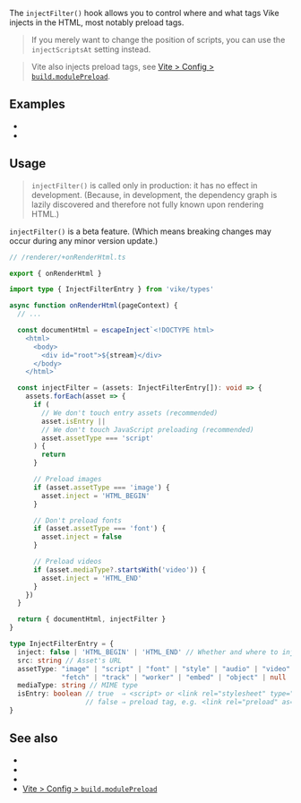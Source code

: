 
The `injectFilter()` hook allows you to control where and what tags Vike injects in the HTML, most notably <Link href="/preloading">preload</Link> tags.

> If you merely want to change the position of scripts, you can use the <Link href="/injectScriptsAt">`injectScriptsAt` setting</Link> instead.

> Vite also injects preload tags, see [Vite > Config > `build.modulePreload`](https://vitejs.dev/config/build-options#build-modulepreload).


## Examples

 - <RepoLink path="/examples/custom-preload/renderer/+onRenderHtml.tsx" />
 - <RepoLink path="/test/preload/renderer/+onRenderHtml.tsx" />


## Usage

> `injectFilter()` is called only in production: it has no effect in development. (Because, in development, the dependency graph is <Link href="/lazy-transpiling" >lazily discovered</Link> and therefore not fully known upon rendering HTML.)

<Warning>`injectFilter()` is a beta feature. (Which means breaking changes may occur during any minor version update.)</Warning>

```ts
// /renderer/+onRenderHtml.ts

export { onRenderHtml }

import type { InjectFilterEntry } from 'vike/types'

async function onRenderHtml(pageContext) {
  // ...

  const documentHtml = escapeInject`<!DOCTYPE html>
    <html>
      <body>
        <div id="root">${stream}</div>
      </body>
    </html>`

  const injectFilter = (assets: InjectFilterEntry[]): void => {
    assets.forEach(asset => {
      if (
        // We don't touch entry assets (recommended)
        asset.isEntry ||
        // We don't touch JavaScript preloading (recommended)
        asset.assetType === 'script'
      ) {
        return
      }

      // Preload images
      if (asset.assetType === 'image') {
        asset.inject = 'HTML_BEGIN'
      }

      // Don't preload fonts
      if (asset.assetType === 'font') {
        asset.inject = false
      }

      // Preload videos
      if (asset.mediaType?.startsWith('video')) {
        asset.inject = 'HTML_END'
      }
    })
  }

  return { documentHtml, injectFilter }
}
```

```ts
type InjectFilterEntry = {
  inject: false | 'HTML_BEGIN' | 'HTML_END' // Whether and where to inject
  src: string // Asset's URL
  assetType: "image" | "script" | "font" | "style" | "audio" | "video" | "document" |
             "fetch" | "track" | "worker" | "embed" | "object" | null
  mediaType: string // MIME type
  isEntry: boolean // true  ⇒ <script> or <link rel="stylesheet" type="text/css">
                   // false ⇒ preload tag, e.g. <link rel="preload" as="font">
}
```


## See also

- <Link href="/preloading" />
- <Link href="/streaming" />
- <Link href="/injectScriptsAt" />
- [Vite > Config > `build.modulePreload`](https://vitejs.dev/config/build-options#build-modulepreload)
